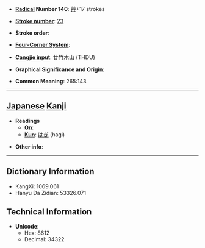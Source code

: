 * '''[[Wiktionary:Chinese radical index| Radical]] Number 140''': [[Wiktionary:Chinese radical index 艸|艸]]+17 strokes

* '''[[Wiktionary:Chinese total strokes index|Stroke number]]''': [[Wiktionary:Chinese total strokes index 23|23]]

* '''Stroke order''': 

* '''[[Wiktionary:Chinese four corner index|Four-Corner System]]''': 

* '''[[Wiktionary:Chinese Cangjie index|Cangjie input]]''': 廿竹木山 (THDU)

* '''Graphical Significance and Origin''': 

* '''Common Meaning''': 265:143

----

== [[Japanese]] [[Kanji]] ==

* '''Readings'''
** '''[[On]]''': 
** '''[[Kun]]''': [[はぎ]] (hagi)

* '''Other info''':  

----

== Dictionary Information ==

* KangXi: 1069.061
* Hanyu Da Zidian: 53326.071

== Technical Information ==

* '''Unicode''':
** Hex: 8612
** Decimal: 34322